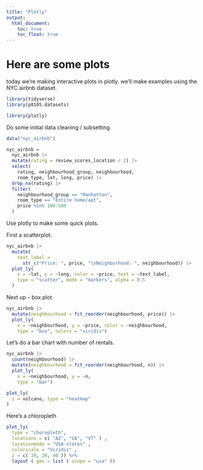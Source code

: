 ```yaml
---
title: "Plotly"
output: 
  html_document:
    toc: true
    toc_float: true
---
```


# Here are some plots

today we're making interactive plots in plotly. we'll make examples using the NYC airbnb dataset.

```r
library(tidyverse)
library(p8105.datasets)

library(plotly)
```

Do some initial data cleaning / subsetting. 

```r
data("nyc_airbnb")

nyc_airbnb = 
  nyc_airbnb |> 
  mutate(rating = review_scores_location / 2) |> 
  select(
    rating, neighbourhood_group, neighbourhood, 
    room_type, lat, long, price) |> 
  drop_na(rating) |> 
  filter(
    neighbourhood_group == "Manhattan", 
    room_type == "Entire home/apt", 
    price %in% 100:500
  )
```

Use plotly to make some quick plots.

First a scatterplot.

```r
nyc_airbnb |> 
  mutate(
    text_label = 
      str_c("Price: ", price, "\nNeighborhood: ", neighbourhood)) |> 
  plot_ly(
    x = ~lat, y = ~long, color = ~price, text = ~text_label,
    type = "scatter", mode = "markers", alpha = 0.5
  )
```

Next up -- box plot.

```r
nyc_airbnb |> 
  mutate(neighbourhood = fct_reorder(neighbourhood, price)) |> 
  plot_ly(
    x = ~neighbourhood, y = ~price, color = ~neighbourhood,
    type = "box", colors = "viridis")
```

Let's do a bar chart with number of rentals.

```r
nyc_airbnb |> 
  count(neighbourhood) |> 
  mutate(neighbourhood = fct_reorder(neighbourhood, n)) |> 
  plot_ly(
    x = ~neighbourhood, y = ~n, 
    type = "bar")
```

```r
plot_ly(
  z = volcano, type = "heatmap"
)
```



Here's a chloropleth

```r
plot_ly(
  type = "choropleth",
  locations = c( "AZ", "CA", "VT" ) , 
  locationmode = "USA-states" , 
  colorscale = "Viridis" ,
  z = c( 10, 20, 40 )) %>%
  layout ( geo = list ( scope = "usa" ))
```